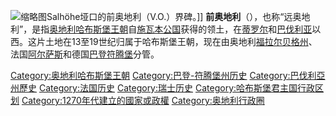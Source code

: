 [[File:Grenzstein01.JPG|缩略图]]Salhöhe垭口的前奥地利（V.O.）界碑。]]
'''前奥地利'''（{{lang-de|Vorderösterreich}}），也称“远奥地利”，是指[[奥地利哈布斯堡王朝|奥地利哈布斯堡王朝]]自[[施瓦本公国|施瓦本公国]]获得的领土，在[[蒂罗尔|蒂罗尔]]和[[巴伐利亚|巴伐利亚]]以西。这片土地在13至19世纪归属于哈布斯堡王朝，现在由奥地利[[福拉尔贝格州|福拉尔贝格州]]、法国[[阿尔萨斯|阿尔萨斯]]和德国[[巴登符腾堡|巴登符腾堡]]分管。

{{奥地利行政圈}}
[[Category:奥地利哈布斯堡王朝|Category:奥地利哈布斯堡王朝]]
[[Category:巴登-符腾堡州历史|Category:巴登-符腾堡州历史]]
[[Category:巴伐利亞州歷史|Category:巴伐利亞州歷史]]
[[Category:法国历史|Category:法国历史]]
[[Category:瑞士历史|Category:瑞士历史]]
[[Category:哈布斯堡君主国行政区划|Category:哈布斯堡君主国行政区划]]
[[Category:1270年代建立的國家或政權|Category:1270年代建立的國家或政權]]
[[Category:奥地利行政圈|Category:奥地利行政圈]]